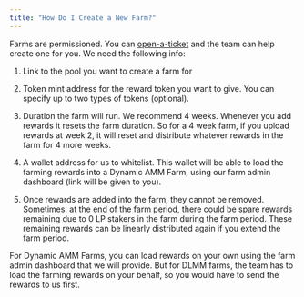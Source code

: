 ```yaml
---
title: "How Do I Create a New Farm?"
---
```


Farms are permissioned. You can ⁠[open-a-ticket](https://discord.com/channels/841152225564950528/1200395730758668318) and the team can help create one for you. We need the following info:

1. Link to the pool you want to create a farm for

2. Token mint address for the reward token you want to give. You can specify up to two types of tokens (optional).

3. Duration the farm will run. We recommend 4 weeks. Whenever you add rewards it resets the farm duration. So for a 4 week farm, if you upload rewards at week 2, it will reset and distribute whatever rewards in the farm for 4 more weeks.

4. A wallet address for us to whitelist. This wallet will be able to load the farming rewards into a Dynamic AMM Farm, using our farm admin dashboard (link will be given to you).

5. Once rewards are added into the farm, they cannot be removed. Sometimes, at the end of the farm period, there could be spare rewards remaining due to 0 LP stakers in the farm during the farm period. These remaining rewards can be linearly distributed again if you extend the farm period.

<Info>
  For Dynamic AMM Farms, you can load rewards on your own using the farm admin dashboard that we will provide. But for DLMM farms, the team has to load the farming rewards on your behalf, so you would have to send the rewards to us first.
</Info>
